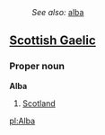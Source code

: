 :''See also:'' [[alba]]
==[[Scottish Gaelic]]==
===Proper noun===
'''Alba'''

#[[Scotland]]

[[pl:Alba]]
